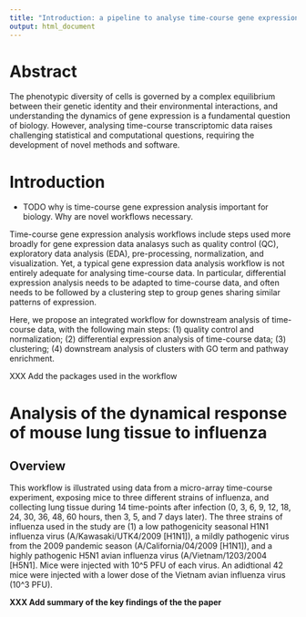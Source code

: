 ```yaml
---
title: "Introduction: a pipeline to analyse time-course gene expression data"
output: html_document
---
```


# Abstract


The phenotypic diversity of cells is governed by a complex equilibrium between
their genetic identity and their environmental interactions, and understanding
the dynamics of gene expression is a fundamental question of biology. However,
analysing time-course transcriptomic data raises challenging statistical and
computational questions, requiring the development of novel methods and
software. 

# Introduction

- TODO why is time-course gene expression analysis important for biology. Why
  are novel workflows necessary.

Time-course gene expression analysis workflows include steps used more broadly
for gene expression data analasys such as quality control (QC), exploratory
data analysis (EDA), pre-processing, normalization, and visualization. Yet, a
typical gene expression data analysis workflow is not entirely adequate for
analysing time-course data. In particular, differential expression analysis
needs to be adapted to time-course data, and often needs to be followed by a
clustering step to group genes sharing similar patterns of expression.

Here, we propose an integrated workflow for downstream analysis of time-course
data, with the following main steps: (1) quality control and normalization;
(2) differential expression analysis of time-course data; (3) clustering; (4)
downstream analysis of clusters with GO term and pathway enrichment.

XXX Add the packages used in the workflow

# Analysis of the dynamical response of mouse lung tissue to influenza

## Overview

This workflow is illustrated using data from a micro-array time-course
experiment, exposing mice to three different strains of influenza, and
collecting lung tissue during 14 time-points after infection (0, 3, 6, 9, 12,
18, 24, 30, 36, 48, 60 hours, then 3, 5, and 7 days later). The three strains
of influenza used in the study are (1) a low pathogenicity seasonal H1N1
influenza virus (A/Kawasaki/UTK4/2009 [H1N1]), a mildly pathogenic virus from
the 2009 pandemic season (A/California/04/2009 [H1N1]), and a highly
pathogenic H5N1 avian influenza virus (A/Vietnam/1203/2004 [H5N1]. Mice were
injected with 10^5 PFU of each virus. An adidtional 42 mice were injected with
a lower dose of the Vietnam avian influenza virus (10^3 PFU).


**XXX Add summary of the key findings of the the paper**

